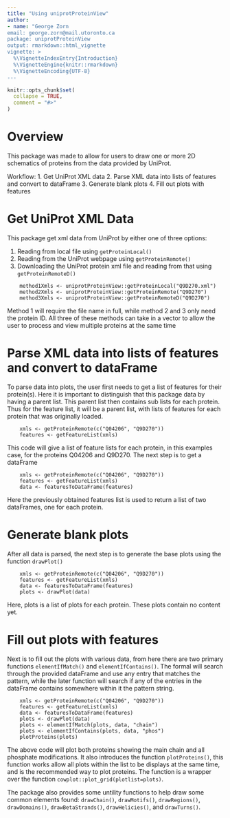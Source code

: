 ```yaml
---
title: "Using uniprotProteinView"
author:
- name: "George Zorn
email: george.zorn@mail.utoronto.ca
package: uniprotProteinView
output: rmarkdown::html_vignette
vignette: >
  %\VignetteIndexEntry{Introduction}
  %\VignetteEngine{knitr::rmarkdown}
  %\VignetteEncoding{UTF-8}
---
```


```r
knitr::opts_chunk$set(
  collapse = TRUE,
  comment = "#>"
)
```

# Overview
This package was made to allow for users to draw one or more 2D schematics of proteins from the data provided by UniProt.

Workflow:
1. Get UniProt XML data
2. Parse XML data into lists of features and convert to dataFrame
3. Generate blank plots
4. Fill out plots with features

# Get UniProt XML Data
This package get xml data from UniProt by either one of three options:

1. Reading from local file using `getProteinLocal()`
2. Reading from the UniProt webpage using `getProteinRemote()`
3. Downloading the UniProt protein xml file and reading from that using `getProteinRemoteD()`

```{eval=TRUE, echo=TRUE}
    method1Xmls <- uniprotProteinView::getProteinLocal("Q9D270.xml")
    method2Xmls <- uniprotProteinView::getProteinRemote("Q9D270")
    method3Xmls <- uniprotProteinView::getProteinRemoteD("Q9D270")
```

Method 1 will require the file name in full, while method 2 and 3 only need the protein ID. All three of these methods can take in a vector to allow the user to process and view multiple proteins at the same time

# Parse XML data into lists of features and convert to dataFrame
To parse data into plots, the user first needs to get a list of features for their protein(s). Here it is important to distinguish that this package data by having a parent list. This parent list then contains sub lists for each protein. Thus for the feature list, it will be a parent list, with lists of features for each protein that was originally loaded.

```{eval=TRUE, echo=TRUE}
    xmls <- getProteinRemote(c("Q04206", "Q9D270"))
    features <- getFeatureList(xmls)
```

This code will give a list of feature lists for each protein, in this examples case, for the proteins Q04206 and Q9D270. The next step is to get a dataFrame

```{eval=TRUE, echo=TRUE}
    xmls <- getProteinRemote(c("Q04206", "Q9D270"))
    features <- getFeatureList(xmls)
    data <- featuresToDataFrame(features)
```

Here the previously obtained features list is used to return a list of two dataFrames, one for each protein.

# Generate blank plots
After all data is parsed, the next step is to generate the base plots using the function `drawPlot()`

```{eval=TRUE, echo=TRUE}
    xmls <- getProteinRemote(c("Q04206", "Q9D270"))
    features <- getFeatureList(xmls)
    data <- featuresToDataFrame(features)
    plots <- drawPlot(data)
```

Here, plots is a list of plots for each protein. These plots contain no content yet.


# Fill out plots with features
Next is to fill out the plots with various data, from here there are two primary functions `elementIfMatch()` and `elementIfContains()`. The formal will search through the provided dataFrame and use any entry that matches the pattern, while the later function will search if any of the entries in the dataFrame contains somewhere within it the pattern string.

```{eval=TRUE, echo=TRUE}
    xmls <- getProteinRemote(c("Q04206", "Q9D270"))
    features <- getFeatureList(xmls)
    data <- featuresToDataFrame(features)
    plots <- drawPlot(data)
    plots <- elementIfMatch(plots, data, "chain")
    plots <- elementIfContains(plots, data, "phos")
    plotProteins(plots)
```

The above code will plot both proteins showing the main chain and all phosphate modifications. It also introduces the function `plotProteins()`, this function works allow all plots within the list to be displays at the same time, and is the recommended way to plot proteins. The function is a wrapper over the function `cowplot::plot_grid(plotlist=plots)`.

The package also provides some untility functions to help draw some common elements found: `drawChain()`, `drawMotifs()`, `drawRegions()`, `drawDomains()`, `drawBetaStrands()`, `drawHelicies()`, and `drawTurns()`.